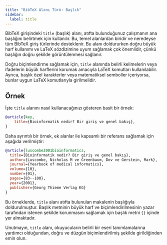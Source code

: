 ```yaml
---
title: "BibTeX Alanı Türü: Başlık"
sidebar:
  label: title
---
```



BibTeX girişindeki `title` (başlık) alanı, atıfta bulunduğunuz çalışmanın ana başlığını belirtmek için kullanılır. Bu, temel alanlardan biridir ve neredeyse tüm BibTeX giriş türlerinde desteklenir. Bu alanı doldururken doğru büyük harf kullanımı ve LaTeX sözdizimine uyum sağlamak çok önemlidir, çünkü başlığın doğru şekilde görüntülenmesi sağlanır.

<CiteDrive />

Doğru biçimlendirme sağlamak için, `title` alanında belirli kelimelerin veya ifadelerin büyük harflerini korumak amacıyla LaTeX komutları kullanılabilir. Ayrıca, başlık özel karakterler veya matematiksel semboller içeriyorsa, bunlar uygun LaTeX komutlarıyla girilmelidir.

## Örnek

İşte `title` alanını nasıl kullanacağınızı gösteren basit bir örnek:

```bibtex
@article{key,
    title={Bioinformatik nedir? Bir giriş ve genel bakış},
}
```

Daha ayrıntılı bir örnek, ek alanlar ile kapsamlı bir referans sağlamak için aşağıda verilmiştir:

```bibtex
@article{luscombe2001bioinformatics,
  title={Bioinformatik nedir? Bir giriş ve genel bakış},
  author={Luscombe, Nicholas M ve Greenbaum, Dov ve Gerstein, Mark},
  journal={Yearbook of medical informatics},
  volume={10},
  number={01},
  pages={83--100},
  year={2001},
  publisher={Georg Thieme Verlag KG}
}
```

Bu örneklerde, `title` alanı atıfta bulunulan makalenin başlığıyla doldurulmuştur. Başlık metninin büyük harf ve biçimlendirilmesinin yazar tarafından istenen şekilde korunmasını sağlamak için başlık metni `{}` içinde yer almaktadır.

Unutmayın, `title` alanı, okuyucuların belirli bir eseri tanımlamalarına yardımcı olduğundan, doğru ve düzgün biçimlendirilmiş şekilde girildiğinden emin olun.